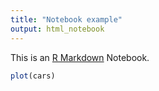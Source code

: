 ```yaml
---
title: "Notebook example"
output: html_notebook
---
```


This is an [R Markdown](http://rmarkdown.rstudio.com) Notebook. 

```r
plot(cars)
```

